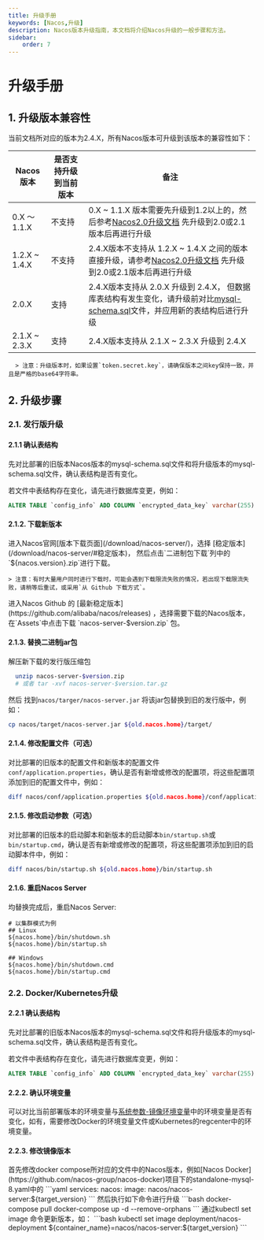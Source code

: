 ```yaml
---
title: 升级手册
keywords: [Nacos,升级]
description: Nacos版本升级指南，本文档将介绍Nacos升级的一般步骤和方法。
sidebar:
    order: 7
---
```



# 升级手册

## 1. 升级版本兼容性

当前文档所对应的版本为2.4.X，所有Nacos版本可升级到该版本的兼容性如下：

| Nacos版本 | 是否支持升级到当前版本 | 备注 |
|----------|--------------------|------|
| 0.X ～ 1.1.X | 不支持 | 0.X ~ 1.1.X 版本需要先升级到1.2以上的，然后参考[Nacos2.0升级文档](https://nacos.io/docs/v2/upgrading/200-upgrading/) 先升级到2.0或2.1版本后再进行升级 |
| 1.2.X ~ 1.4.X | 不支持 | 2.4.X版本不支持从 1.2.X ~ 1.4.X 之间的版本直接升级，请参考[Nacos2.0升级文档](https://nacos.io/docs/v2/upgrading/200-upgrading/) 先升级到2.0或2.1版本后再进行升级 |
| 2.0.X | 支持 | 2.4.X版本支持从 2.0.X 升级到 2.4.X， 但数据库表结构有发生变化，请升级前对比[mysql-schema.sql](https://github.com/alibaba/nacos/blob/master/distribution/conf/mysql-schema.sql)文件，并应用新的表结构后进行升级 |
| 2.1.X ~ 2.3.X | 支持 | 2.4.X版本支持从 2.1.X ~ 2.3.X 升级到 2.4.X |

      > 注意：升级版本时，如果设置`token.secret.key`，请确保版本之间key保持一致，并且是严格的base64字符串。

## 2. 升级步骤

### 2.1. 发行版升级

#### 2.1.1 确认表结构

先对比部署的旧版本Nacos版本的mysql-schema.sql文件和将升级版本的mysql-schema.sql文件，确认表结构是否有变化。

若文件中表结构存在变化，请先进行数据库变更，例如：

```SQL
ALTER TABLE `config_info` ADD COLUMN `encrypted_data_key` varchar(255) NOT NULL COMMENT '密钥',
```

#### 2.1.2. 下载新版本

<Tabs>
  <TabItem label="官网">
    进入Nacos官网[版本下载页面](/download/nacos-server/)，选择 [稳定版本](/download/nacos-server/#稳定版本)， 然后点击`二进制包下载`列中的`${nacos.version}.zip`进行下载。

    > 注意：有时大量用户同时进行下载时，可能会遇到下载限流失败的情况，若出现下载限流失败，请稍等后重试，或采用`从 Github 下载方式`。
  </TabItem>
  <TabItem label="Github">
    进入Nacos Github 的 [最新稳定版本](https://github.com/alibaba/nacos/releases) ，选择需要下载的Nacos版本，在`Assets`中点击下载 `nacos-server-$version.zip` 包。
  </TabItem>
</Tabs>

#### 2.1.3. 替换二进制jar包

解压新下载的发行版压缩包

```bash
  unzip nacos-server-$version.zip
  # 或者 tar -xvf nacos-server-$version.tar.gz
```

然后 找到`nacos/targer/nacos-server.jar` 将该jar包替换到旧的发行版中，例如：

```bash
cp nacos/target/nacos-server.jar ${old.nacos.home}/target/
```

#### 2.1.4. 修改配置文件（可选）

对比部署的旧版本的配置文件和新版本的配置文件`conf/application.properties`，确认是否有新增或修改的配置项，将这些配置项添加到旧的配置文件中，例如：

```bash
diff nacos/conf/application.properties ${old.nacos.home}/conf/application.properties
```

#### 2.1.5. 修改启动参数（可选）

对比部署的旧版本的启动脚本和新版本的启动脚本`bin/startup.sh`或`bin/startup.cmd`，确认是否有新增或修改的配置项，将这些配置项添加到旧的启动脚本件中，例如：

```bash
diff nacos/bin/startup.sh ${old.nacos.home}/bin/startup.sh
```

#### 2.1.6. 重启Nacos Server

均替换完成后，重启Nacos Server:

```
# 以集群模式为例
## Linux
${nacos.home}/bin/shutdown.sh
${nacos.home}/bin/startup.sh

## Windows
${nacos.home}/bin/shutdown.cmd
${nacos.home}/bin/startup.cmd
```
###  2.2. Docker/Kubernetes升级

#### 2.2.1 确认表结构

先对比部署的旧版本Nacos版本的mysql-schema.sql文件和将升级版本的mysql-schema.sql文件，确认表结构是否有变化。

若文件中表结构存在变化，请先进行数据库变更，例如：

```SQL
ALTER TABLE `config_info` ADD COLUMN `encrypted_data_key` varchar(255) NOT NULL COMMENT '密钥',
```

#### 2.2.2. 确认环境变量

可以对比当前部署版本的环境变量与[系统参数-镜像环境变量](./system-configurations/#2-镜像环境变量)中的环境变量是否有变化，如有，需要修改Docker的环境变量文件或Kubernetes的regcenter中的环境变量。

#### 2.2.3. 修改镜像版本

<Tabs>
  <TabItem label="Docker">
    首先修改docker compose所对应的文件中的Nacos版本，例如[Nacos Docker](https://github.com/nacos-group/nacos-docker)项目下的standalone-mysql-8.yaml中的
    ```yaml
    services:
        nacos:
            image:
                nacos/nacos-server:${target_version}
    ```
    然后执行如下命令进行升级
    ```bash
      docker-compose pull
      docker-compose up -d --remove-orphans
    ```
  </TabItem>
  <TabItem label="Kubernetes">
    通过kubectl set image 命令更新版本，如：
    ```bash
        kubectl set image deployment/nacos-deployment ${container_name}=nacos/nacos-server:${target_version}
    ```
  </TabItem>
</Tabs>
